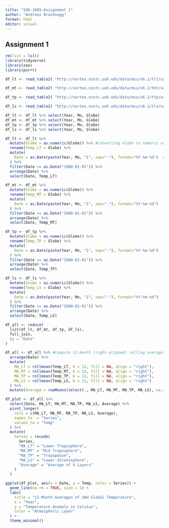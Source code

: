 ---
title: "SOK-1005-Assignment 1"
author: "Andreas Brandsegg"
format: html
editor: visual
---

## Assignment 1

```{r message=FALSE, warning=FALSE}
rm(list = ls())
library(tidyverse)
library(zoo)
library(purrr)

df_lt <- read_table2( "http://vortex.nsstc.uah.edu/data/msu/v6.1/tlt/uahncdc_lt_6.1.txt")

df_mt <- read_table2( "http://vortex.nsstc.uah.edu/data/msu/v6.1/tmt/uahncdc_mt_6.1.txt")

df_tp <- read_table2( "http://vortex.nsstc.uah.edu/data/msu/v6.1/ttp/uahncdc_tp_6.1.txt")

df_ls <- read_table2( "http://vortex.nsstc.uah.edu/data/msu/v6.1/tls/uahncdc_ls_6.1.txt")

df_lt <- df_lt %>% select(Year, Mo, Globe)
df_mt <- df_mt %>% select(Year, Mo, Globe)
df_tp <- df_tp %>% select(Year, Mo, Globe)
df_ls <- df_ls %>% select(Year, Mo, Globe)
```

```{r message=FALSE, warning=FALSE}

df_lt <- df_lt %>%
  mutate(Globe = as.numeric(Globe)) %>% #Converting Globe to numeric value
  rename(Temp_LT = Globe) %>%
  mutate(
    Date = as.Date(paste(Year, Mo, "1", sep="-"), format="%Y-%m-%d")  #Making a Date column
  ) %>%
  filter(Date >= as.Date("1980-01-01")) %>%
  arrange(Date) %>%
  select(Date, Temp_LT)

df_mt <- df_mt %>%
  mutate(Globe = as.numeric(Globe)) %>%
  rename(Temp_MT = Globe) %>%
  mutate(
    Date = as.Date(paste(Year, Mo, "1", sep="-"), format="%Y-%m-%d")
  ) %>%
  filter(Date >= as.Date("1980-01-01")) %>%
  arrange(Date) %>%
  select(Date, Temp_MT)

df_tp <- df_tp %>%
  mutate(Globe = as.numeric(Globe)) %>%
  rename(Temp_TP = Globe) %>%
  mutate(
    Date = as.Date(paste(Year, Mo, "1", sep="-"), format="%Y-%m-%d")
  ) %>%
  filter(Date >= as.Date("1980-01-01")) %>%
  arrange(Date) %>%
  select(Date, Temp_TP)

df_ls <- df_ls %>%
  mutate(Globe = as.numeric(Globe)) %>%
  rename(Temp_LS = Globe) %>%
  mutate(
    Date = as.Date(paste(Year, Mo, "1", sep="-"), format="%Y-%m-%d")
  ) %>%
  filter(Date >= as.Date("1980-01-01")) %>%
  arrange(Date) %>%
  select(Date, Temp_LS)

df_all <- reduce(
  list(df_lt, df_mt, df_tp, df_ls),
  full_join,
  by = "Date"
)

df_all <- df_all %>% #Compute 12-month (right-aligned) rolling averages
  arrange(Date) %>%
  mutate(
    MA_LT = rollmean(Temp_LT, k = 12, fill = NA, align = "right"),
    MA_MT = rollmean(Temp_MT, k = 12, fill = NA, align = "right"),
    MA_TP = rollmean(Temp_TP, k = 12, fill = NA, align = "right"),
    MA_LS = rollmean(Temp_LS, k = 12, fill = NA, align = "right")
  ) %>%
  mutate(Average = rowMeans(select(., MA_LT, MA_MT, MA_TP, MA_LS), na.rm = TRUE))
```

```{r message=FALSE, warning=FALSE}

df_plot <- df_all %>%
  select(Date, MA_LT, MA_MT, MA_TP, MA_LS, Average) %>%
  pivot_longer(
    cols = c(MA_LT, MA_MT, MA_TP, MA_LS, Average),
    names_to  = "Series",
    values_to = "Temp"
  ) %>%
  mutate(
    Series = recode(
      Series,
      "MA_LT" = "Lower Troposphere",
      "MA_MT" = "Mid Troposphere",
      "MA_TP" = "Tropopause",
      "MA_LS" = "Lower Stratosphere",
      "Average" = "Average of 4 Layers"
    )
  )

ggplot(df_plot, aes(x = Date, y = Temp, color = Series)) +
  geom_line(na.rm = TRUE, size = 1) +
  labs(
    title = "12-Month Averages of UAH Global Temperature",
    x = "Year",
    y = "Temperature Anomaly in Celsius",
    color = "Atmospheric Layer"
  ) +
  theme_minimal()
```
